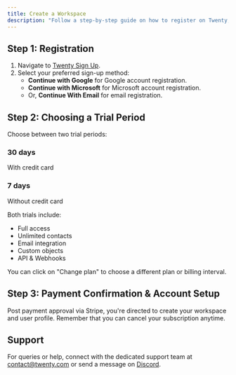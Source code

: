 ```yaml
---
title: Create a Workspace
description: "Follow a step-by-step guide on how to register on Twenty, choose a subscription plan, confirm your payment and set up your account."
---
```


## Step 1: Registration

1. Navigate to [Twenty Sign Up](https://app.twenty.com).
2. Select your preferred sign-up method:
    - **Continue with Google** for Google account registration.
    - **Continue with Microsoft** for Microsoft account registration.
    - Or, **Continue With Email** for email registration.

## Step 2: Choosing a Trial Period

Choose between two trial periods:

### 30 days
With credit card

### 7 days
Without credit card

Both trials include:
- Full access
- Unlimited contacts
- Email integration
- Custom objects
- API & Webhooks

You can click on "Change plan" to choose a different plan or billing interval.

## Step 3: Payment Confirmation & Account Setup

Post payment approval via Stripe, you're directed to create your workspace and user profile. Remember that you can cancel your subscription anytime.

## Support

For queries or help, connect with the dedicated support team at [contact@twenty.com](mailto:contact@twenty.com) or send a message on [Discord](https://discord.gg/cx5n4Jzs57).

